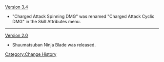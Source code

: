 [[Version 3.4]]
* "Charged Attack Spinning DMG" was renamed "Charged Attack Cyclic DMG" in the Skill Attributes menu.
----
[[Version 2.0]]
* Shuumatsuban Ninja Blade was released.
<noinclude>[[Category:Change History]]</noinclude>